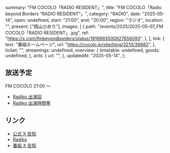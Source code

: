  summary: "FM COCOLO「RADIO RESIDENT」",
  title: "FM COCOLO「Radio beyond Borders “RADIO RESIDENT”」",
  category: "RADIO",
  date: "2025-05-14",
  open: undefined,
  start: "21:00",
  end: "20:00",
  region: "ラジオ",
  location: "",
  present: ["籾山ひめり"],
  images: [
    {
      path: "/events/2025/2025-05-07_FM COCOLO「RADIO RESIDENT」.jpg",
      ref: "https://x.com/fmbeyondborders/status/1919993500927656093",
    },
  ],
  link: {
    text: "番組ホームページ",
    url: "https://cocolo.jp/site/blog/3210/39982",
  },
  ticket: "",
  streamings: undefined,
  overview: {
    timetable: undefined,
    goods: undefined,
  },
  acts: {
    url: "",
  },
  updatedAt: "2025-05-14",
};

## 放送予定

FM COCOLO 21:00 〜

- [Radiko 出演回](https://radiko.jp/share/?sid=CCL&t=20250514210000)
- [Radiko 出演時間帯](https://radiko.jp/share/?sid=CCL&t=20250514213025)

## リンク

- [公式 X 告知](https://x.com/takanenofficial/status/1920040914128380249)
- [Radiko](https://radiko.jp/share/?sid=CCL&t=20250514210000)
- [番組 X 告知](https://x.com/fmbeyondborders/status/1919993500927656093)
